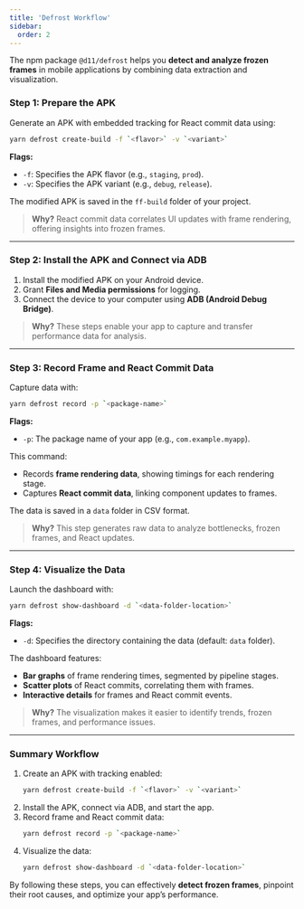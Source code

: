 ```yaml
---
title: 'Defrost Workflow'
sidebar:
  order: 2
---
```



The npm package `@d11/defrost` helps you **detect and analyze frozen frames** in mobile applications by combining data extraction and visualization.

### Step 1: Prepare the APK

Generate an APK with embedded tracking for React commit data using:

```sh frame=none
yarn defrost create-build -f `<flavor>` -v `<variant>`
```

**Flags:**
- `-f`: Specifies the APK flavor (e.g., `staging`, `prod`).
- `-v`: Specifies the APK variant (e.g., `debug`, `release`).

The modified APK is saved in the `ff-build` folder of your project.

> **Why?** React commit data correlates UI updates with frame rendering, offering insights into frozen frames.

---

### Step 2: Install the APK and Connect via ADB

1. Install the modified APK on your Android device.
2. Grant **Files and Media permissions** for logging.
3. Connect the device to your computer using **ADB (Android Debug Bridge)**.

> **Why?** These steps enable your app to capture and transfer performance data for analysis.

---

### Step 3: Record Frame and React Commit Data

Capture data with:

```sh frame=none
yarn defrost record -p `<package-name>`
```

**Flags:**
- `-p`: The package name of your app (e.g., `com.example.myapp`).

This command:
- Records **frame rendering data**, showing timings for each rendering stage.
- Captures **React commit data**, linking component updates to frames.

The data is saved in a `data` folder in CSV format.

> **Why?** This step generates raw data to analyze bottlenecks, frozen frames, and React updates.

---

### Step 4: Visualize the Data

Launch the dashboard with:

```sh frame=none
yarn defrost show-dashboard -d `<data-folder-location>`
```

**Flags:**
- `-d`: Specifies the directory containing the data (default: `data` folder).

The dashboard features:
- **Bar graphs** of frame rendering times, segmented by pipeline stages.
- **Scatter plots** of React commits, correlating them with frames.
- **Interactive details** for frames and React commit events.

> **Why?** The visualization makes it easier to identify trends, frozen frames, and performance issues.

---

### Summary Workflow


1. Create an APK with tracking enabled:
   ```sh frame=none
   yarn defrost create-build -f `<flavor>` -v `<variant>`
   ```
2. Install the APK, connect via ADB, and start the app.
3. Record frame and React commit data:
   ```sh frame=none
   yarn defrost record -p `<package-name>`
   ```
4. Visualize the data:
   ```sh frame=none
   yarn defrost show-dashboard -d `<data-folder-location>`
   ```


By following these steps, you can effectively **detect frozen frames**, pinpoint their root causes, and optimize your app’s performance.
